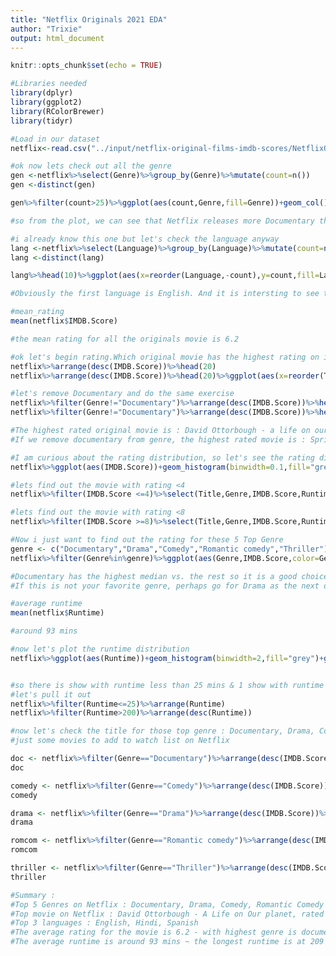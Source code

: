 ```yaml
---
title: "Netflix Originals 2021 EDA"
author: "Trixie"
output: html_document
---
```


```r
knitr::opts_chunk$set(echo = TRUE)
```

```r
#Libraries needed
library(dplyr)
library(ggplot2)
library(RColorBrewer)
library(tidyr)

#Load in our dataset 
netflix<-read.csv("../input/netflix-original-films-imdb-scores/NetflixOriginals.csv")
```

```r
#ok now lets check out all the genre
gen <-netflix%>%select(Genre)%>%group_by(Genre)%>%mutate(count=n())
gen <-distinct(gen)

gen%>%filter(count>25)%>%ggplot(aes(count,Genre,fill=Genre))+geom_col()+scale_fill_brewer(palette = "Set2")+ggtitle("Top Netflix Genre")+geom_text(aes(label=count),position=position_stack(vjust=0.5),color="black",size=3)+theme_classic()

#so from the plot, we can see that Netflix releases more Documentary than the other genres. 
```


```r
#i already know this one but let's check the language anyway 
lang <-netflix%>%select(Language)%>%group_by(Language)%>%mutate(count=n())
lang <-distinct(lang)

lang%>%head(10)%>%ggplot(aes(x=reorder(Language,-count),y=count,fill=Language))+geom_col()+scale_fill_brewer(palette = "Set3")+ggtitle("Top Language for Netflix Originals")+geom_text(aes(label=count),position=position_stack(vjust=0.5),color="black",size=3)+theme_classic()

#Obviously the first language is English. And it is intersting to see that the 2nd and 3rd are : Hindi & Spanish
```

```r
#mean_rating 
mean(netflix$IMDB.Score)

#the mean rating for all the originals movie is 6.2
```

```r
#ok let's begin rating.Which original movie has the highest rating on imdb
netflix%>%arrange(desc(IMDB.Score))%>%head(20)
netflix%>%arrange(desc(IMDB.Score))%>%head(20)%>%ggplot(aes(x=reorder(Title,IMDB.Score),y=IMDB.Score,fill=Genre))+geom_col()+coord_flip()+theme_classic()+ggtitle("Top 20 Netflix Originals ")+scale_fill_brewer(palette="Pastel1")

#let's remove Documentary and do the same exercise
netflix%>%filter(Genre!="Documentary")%>%arrange(desc(IMDB.Score))%>%head(20)
netflix%>%filter(Genre!="Documentary")%>%arrange(desc(IMDB.Score))%>%head(20)%>%ggplot(aes(x=reorder(Title,IMDB.Score),y=IMDB.Score,fill=Genre))+geom_col()+coord_flip()+theme_classic()+ggtitle("Top 20 Netflix Originals (non Documentary) ")+scale_fill_brewer(palette="Paired")

#The highest rated original movie is : David Ottorbough - a life on our planet, rated 9 on IMDB (Genre = Documentary) 
#If we remove documentary from genre, the highest rated movie is : Springsteen on Brodway, rated 8.5 on IMDB

#I am curious about the rating distribution, so let's see the rating distribution for all the dataset
netflix%>%ggplot(aes(IMDB.Score))+geom_histogram(binwidth=0.1,fill="grey")+ggtitle("IMDB Distribution for Netflix Originals")+theme_classic()

#lets find out the movie with rating <4
netflix%>%filter(IMDB.Score <=4)%>%select(Title,Genre,IMDB.Score,Runtime,Language)

#lets find out the movie with rating <8
netflix%>%filter(IMDB.Score >=8)%>%select(Title,Genre,IMDB.Score,Runtime,Language)

#Now i just want to find out the rating for these 5 Top Genre
genre <- c("Documentary","Drama","Comedy","Romantic comedy","Thriller")
netflix%>%filter(Genre%in%genre)%>%ggplot(aes(Genre,IMDB.Score,color=Genre))+geom_boxplot()+theme_classic()+ggtitle("Rating for top 5 Genres")+scale_color_brewer(palette="Paired")

#Documentary has the highest median vs. the rest so it is a good choice if you wish to watch something good on Netflix. 
#If this is not your favorite genre, perhaps go for Drama as the next option 
```

```r
#average runtime
mean(netflix$Runtime) 

#around 93 mins
```

```r
#now let's plot the runtime distribution
netflix%>%ggplot(aes(Runtime))+geom_histogram(binwidth=2,fill="grey")+ggtitle("Runtime Distribution for Netflix Originals")+theme_classic()


#so there is show with runtime less than 25 mins & 1 show with runtime >200 mins 
#let's pull it out 
netflix%>%filter(Runtime<=25)%>%arrange(Runtime)
netflix%>%filter(Runtime>200)%>%arrange(desc(Runtime))
```

```r
#now let's check the title for those top genre : Documentary, Drama, Comedy, Romentic comedary, Thriller
#just some movies to add to watch list on Netflix

doc <- netflix%>%filter(Genre=="Documentary")%>%arrange(desc(IMDB.Score))%>%head(20)
doc

comedy <- netflix%>%filter(Genre=="Comedy")%>%arrange(desc(IMDB.Score))%>%head(20)
comedy

drama <- netflix%>%filter(Genre=="Drama")%>%arrange(desc(IMDB.Score))%>%head(20)
drama

romcom <- netflix%>%filter(Genre=="Romantic comedy")%>%arrange(desc(IMDB.Score))%>%head(20)
romcom

thriller <- netflix%>%filter(Genre=="Thriller")%>%arrange(desc(IMDB.Score))%>%head(20)
thriller

#Summary : 
#Top 5 Genres on Netflix : Documentary, Drama, Comedy, Romantic Comedy and Thriller 
#Top movie on Netflix : David Ottorbough - A Life on Our planet, rated 9. Lowest movie is : Enter the Anime rated 2.5. 
#Top 3 languages : English, Hindi, Spanish 
#The average rating for the movie is 6.2 - with highest genre is documentarty with median around 6.9
#The average runtime is around 93 mins ~ the longest runtime is at 209 mins (The Irishman) & the shortest one is 4 mins (Sol Lavante)

```
